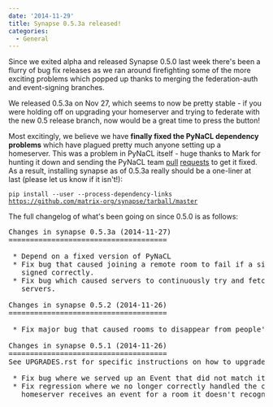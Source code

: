 ```yaml
---
date: '2014-11-29'
title: Synapse 0.5.3a released!
categories:
  - General
---
```


Since we exited alpha and released Synapse 0.5.0 last week there's been a flurry of bug fix releases as we ran around firefighting some of the more exciting problems which popped up thanks to merging the federation-auth and event-signing branches.

We released 0.5.3a on Nov 27, which seems to now be pretty stable - if you were holding off on upgrading your homeserver and trying to federate with the new 0.5 release branch, now would be a great time to press the button!

Most excitingly, we believe we have <strong>finally fixed the PyNaCL dependency problems</strong> which have plagued pretty much anyone setting up a homeserver.  This was a problem in PyNaCL itself - huge thanks to Mark for hunting it down and sending the PyNaCL team <a href="http://git.io/1Rr5OA">pull</a> <a href="http://git.io/SUHmBA">requests</a> to get it fixed.  As a result, installing synapse as of 0.5.3a really should be a one-liner at last (please let us know if it isn't!):

<code>pip install --user --process-dependency-links https://github.com/matrix-org/synapse/tarball/master</code>

The full changelog of what's been going on since 0.5.0 is as follows:

<pre>
Changes in synapse 0.5.3a (2014-11-27)
=====================================

 * Depend on a fixed version of PyNaCL
 * Fix bug that caused joining a remote room to fail if a single event was not
   signed correctly.
 * Fix bug which caused servers to continuously try and fetch events from other
   servers.

Changes in synapse 0.5.2 (2014-11-26)
=====================================

 * Fix major bug that caused rooms to disappear from people's initial sync.

Changes in synapse 0.5.1 (2014-11-26)
=====================================
See UPGRADES.rst for specific instructions on how to upgrade.

 * Fix bug where we served up an Event that did not match its signatures.
 * Fix regression where we no longer correctly handled the case where a
   homeserver receives an event for a room it doesn't recognise (but is in.)
</pre>